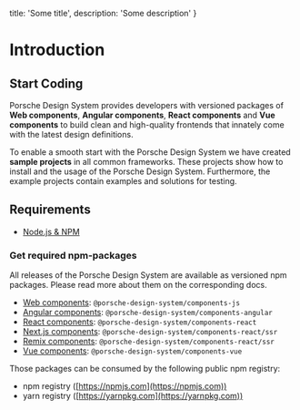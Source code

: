   title: 'Some title',
  description: 'Some description'
}

# Introduction

## Start Coding

Porsche Design System provides developers with versioned packages of **Web components**, **Angular components**, **React
components** and **Vue components** to build clean and high-quality frontends that innately come with the latest design
definitions.

To enable a smooth start with the Porsche Design System we have created **sample projects** in all common frameworks.
These projects show how to install and the usage of the Porsche Design System. Furthermore, the example projects contain
examples and solutions for testing.

## Requirements

- [Node.js & NPM](https://nodejs.org)

### Get required npm-packages

All releases of the Porsche Design System are available as versioned npm packages. Please read more about them on the
corresponding docs.

- [Web components](developing/vanilla-js): `@porsche-design-system/components-js`
- [Angular components](developing/angular): `@porsche-design-system/components-angular`
- [React components](developing/react): `@porsche-design-system/components-react`
- [Next.js components](developing/next-js): `@porsche-design-system/components-react/ssr`
- [Remix components](developing/remix): `@porsche-design-system/components-react/ssr`
- [Vue components](developing/vue): `@porsche-design-system/components-vue`

Those packages can be consumed by the following public npm registry:

- npm registry ([https://npmjs.com](https://npmjs.com))
- yarn registry ([https://yarnpkg.com](https://yarnpkg.com))

